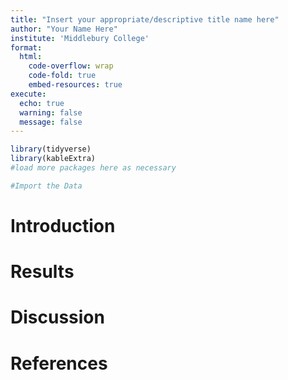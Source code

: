 ```yaml
---
title: "Insert your appropriate/descriptive title name here"
author: "Your Name Here"
institute: 'Middlebury College'
format:
  html: 
    code-overflow: wrap
    code-fold: true
    embed-resources: true
execute: 
  echo: true
  warning: false
  message: false
---
```



```r
library(tidyverse)
library(kableExtra)
#load more packages here as necessary
```

```r
#Import the Data 

```

# Introduction


# Results


# Discussion


# References